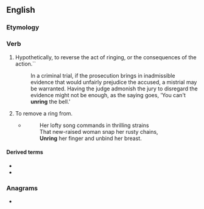 ==English==

===Etymology===
{{prefix|en|un|ring}}

===Verb===
{{en-verb|unrings|unringing|unrung}}

# Hypothetically, to reverse the act of ringing, or the consequences of the action.``
#: In a criminal trial, if the prosecution brings in inadmissible evidence that would unfairly prejudice the accused, a mistrial may be warranted. Having the judge admonish the jury to disregard the evidence might not be enough, as the saying goes, 'You can't '''unring''' the bell.'
# {{lb|en|transitive|poetic}} To remove a ring from.
#* {{rfdatek|en|John Jefferson Bray}}
#*: Her lofty song commands in thrilling strains<br>That new-raised woman snap her rusty chains,<br>'''Unring''' her finger and unbind her breast.

====Derived terms====
* {{l|en|unring a bell}}
* {{l|en|you can't unring a bell}}

===Anagrams===
* {{anagrams|en|a=ginnru|urning}}